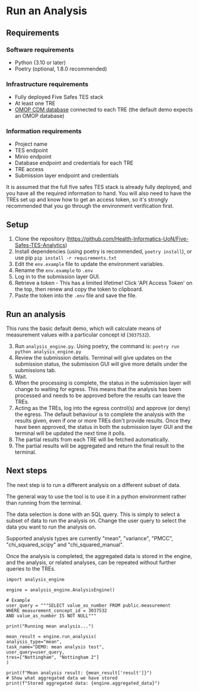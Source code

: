 # Run an Analysis

## Requirements

### Software requirements
* Python (3.10 or later)
* Poetry (optional, 1.8.0 recommended)

### Infrastructure requirements
* Fully deployed Five Safes TES stack
* At least one TRE
* [OMOP CDM database](/standards#observational-medical-outcomes-partnership-omop) connected to each TRE (the default demo expects an OMOP database)

### Information requirements
* Project name
* TES endpoint
* Minio endpoint
* Database endpoint and credentials for each TRE
* TRE access
* Submission layer endpoint and credentials

It is assumed that the full five safes TES stack is already fully deployed, and you have all the required information to hand. You will also need to have the TREs set up and know how to get an access token, so it's strongly recommended that you go through the environment verification first.

## Setup
1. Clone the repository (https://github.com/Health-Informatics-UoN/Five-Safes-TES-Analytics)
2. Install dependencies (using poetry is recommended, ```poetry install```), or use pip
```pip install -r requirements.txt```
3. Edit the `env.example` file to update the environment variables.
4. Rename the `env.example` to `.env`
5. Log in to the submission layer GUI.
6. Retrieve a token - This has a limited lifetime! 
   Click 'API Access Token' on the top, then renew and copy the token to clipboard.
7. Paste the token into the `.env` file and save the file.

## Run an analysis
This runs the basic default demo, which will calculate means of measurement values with a particular concept id (`3037532`).

3. Run `analysis_engine.py`. Using poetry, the command is:
 ```poetry run python analysis_engine.py```
 4. Review the submission details. Terminal will give updates on the submission status, the submission GUI will give more details under the submissions tab.
 5. Wait.
 6. When the processing is complete, the status in the submission layer will change to waiting for egress. This means that the analysis has been processed and needs to be approved before the results can leave the TREs.
 7. Acting as the TREs, log into the egress control(s) and approve (or deny) the egress. The default behaviour is to complete the analysis with the results given, even if one or more TREs don't provide results. Once they have been approved, the status in both the submission layer GUI and the terminal will be updated the next time it polls.
 8. The partial results from each TRE will be fetched automatically.
 9. The partial results will be aggregated and return the final result to the terminal.



## Next steps
The next step is to run a different analysis on a different subset of data.

The general way to use the tool is to use it in a python environment rather than running from the terminal. 

The data selection is done with an SQL query. This is simply to select a subset of data to run the analysis on. Change the user query to select the data you want to run the analysis on.

Supported analysis types are currently "mean", "variance", "PMCC", "chi_squared_scipy" and "chi_squared_manual".

Once the analysis is completed, the aggregated data is stored in the engine, and the analysis, or related analyses, can be repeated without further queries to the TREs.

```
import analysis_engine

engine = analysis_engine.AnalysisEngine()

# Example
user_query = """SELECT value_as_number FROM public.measurement
WHERE measurement_concept_id = 3037532
AND value_as_number IS NOT NULL"""

print("Running mean analysis...")

mean_result = engine.run_analysis(
analysis_type="mean",
task_name="DEMO: mean analysis test",
user_query=user_query,
tres=["Nottingham", "Nottingham 2"]
)

print(f"Mean analysis result: {mean_result['result']}")
# Show what aggregated data we have stored
print(f"Stored aggregated data: {engine.aggregated_data}")
```
